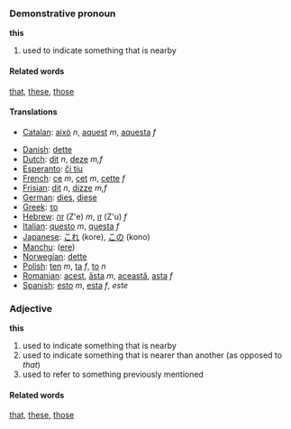 ===Demonstrative pronoun===

'''this'''

# used to indicate something that is nearby

====Related words====
[[that]], [[these]], [[those]]

====Translations====
*[[Catalan]]: [[això]] ''n'', [[aquest]] ''m'', [[aquesta]] ''f''

*[[Danish]]: [[dette]]
*[[Dutch]]: [[dit]] ''n'', [[deze]] ''m,f''
*[[Esperanto]]: [[ĉi tiu]]
*[[French]]: [[ce]] ''m'', [[cet]] ''m'', [[cette]] ''f''
*[[Frisian]]: [[dit]] ''n'', [[dizze]] ''m,f''
*[[German]]: [[dies]], [[diese]]
*[[Greek]]: [[το]]
*[[Hebrew]]: [[זה]] (Z'e) ''m'', [[זו]] (Z'u) ''f''
*[[Italian]]: [[questo]] ''m'', [[questa]] ''f''
*[[Japanese]]: [[これ]] (kore), [[この]] (kono)
*[[Manchu]]: ([[ere]])
*[[Norwegian]]: [[dette]]
*[[Polish]]: [[ten]] ''m'', [[ta]] ''f'', [[to]] ''n''
*[[Romanian]]: [[acest]], [[ăsta]] ''m'', [[această]], [[asta]] ''f''
*[[Spanish]]: [[esto]] ''m'', [[esta]] ''f'', ''este''

===Adjective===

'''this'''

# used to indicate something that is nearby
# used to indicate something that is nearer than another (as opposed to ''that'')
# used to refer to something previously mentioned

====Related words====
[[that]], [[these]], [[those]]